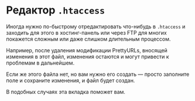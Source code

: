 # Редактор `.htaccess`

Иногда нужно по-быстрому отредактировать что-нибудь в `.htaccess` и заходить для этого в хостинг-панель или через FTP для многих покажется сложным или даже слишком длительным процессом.

Например, после удаления модификации PrettyURLs, вносящей изменения в этот файл, изменения остаются и могут привести к проблемам в дальнейшем.

Если же этого файла нет, но вам нужно его создать — просто заполните поле и сохраните изменения, и файл будет создан.

В подобных случаях эта вкладка поможет вам.

